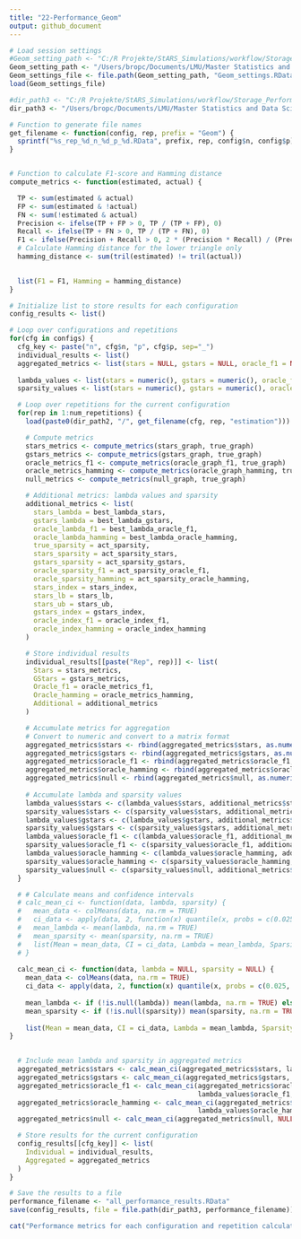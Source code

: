 ```yaml
---
title: "22-Performance_Geom"
output: github_document
---
```


```r

# Load session settings
#Geom_setting_path <- "C:/R Projekte/StARS_Simulations/workflow/Storage_Settings/"
Geom_setting_path <- "/Users/bropc/Documents/LMU/Master Statistics and Data Science/Masterarbeit/R Master/StARS_Simulations/workflow/Storage_Settings/"
Geom_settings_file <- file.path(Geom_setting_path, "Geom_settings.RData")
load(Geom_settings_file)

#dir_path3 <- "C:/R Projekte/StARS_Simulations/workflow/Storage_Performance_Geom"
dir_path3 <- "/Users/bropc/Documents/LMU/Master Statistics and Data Science/Masterarbeit/R Master/StARS_Simulations/workflow/Storage_Performance_Geom"

# Function to generate file names
get_filename <- function(config, rep, prefix = "Geom") {
  sprintf("%s_rep_%d_n_%d_p_%d.RData", prefix, rep, config$n, config$p)
}


# Function to calculate F1-score and Hamming distance
compute_metrics <- function(estimated, actual) {

  TP <- sum(estimated & actual)
  FP <- sum(estimated & !actual)
  FN <- sum(!estimated & actual)
  Precision <- ifelse(TP + FP > 0, TP / (TP + FP), 0)
  Recall <- ifelse(TP + FN > 0, TP / (TP + FN), 0)
  F1 <- ifelse(Precision + Recall > 0, 2 * (Precision * Recall) / (Precision + Recall), 0)
  # Calculate Hamming distance for the lower triangle only
  hamming_distance <- sum(tril(estimated) != tril(actual))

  
  list(F1 = F1, Hamming = hamming_distance)
}

# Initialize list to store results for each configuration
config_results <- list()

# Loop over configurations and repetitions
for(cfg in configs) {
  cfg_key <- paste("n", cfg$n, "p", cfg$p, sep="_")
  individual_results <- list()
  aggregated_metrics <- list(stars = NULL, gstars = NULL, oracle_f1 = NULL, oracle_hamming = NULL, null = NULL)
  
  lambda_values <- list(stars = numeric(), gstars = numeric(), oracle_f1 = numeric(), oracle_hamming = numeric())
  sparsity_values <- list(stars = numeric(), gstars = numeric(), oracle_f1 = numeric(), oracle_hamming = numeric())

  # Loop over repetitions for the current configuration
  for(rep in 1:num_repetitions) {
    load(paste0(dir_path2, "/", get_filename(cfg, rep, "estimation")))

    # Compute metrics
    stars_metrics <- compute_metrics(stars_graph, true_graph)
    gstars_metrics <- compute_metrics(gstars_graph, true_graph)
    oracle_metrics_f1 <- compute_metrics(oracle_graph_f1, true_graph)
    oracle_metrics_hamming <- compute_metrics(oracle_graph_hamming, true_graph)
    null_metrics <- compute_metrics(null_graph, true_graph)

    # Additional metrics: lambda values and sparsity
    additional_metrics <- list(
      stars_lambda = best_lambda_stars,
      gstars_lambda = best_lambda_gstars,
      oracle_lambda_f1 = best_lambda_oracle_f1,
      oracle_lambda_hamming = best_lambda_oracle_hamming,
      true_sparsity = act_sparsity,
      stars_sparsity = act_sparsity_stars,
      gstars_sparsity = act_sparsity_gstars,
      oracle_sparsity_f1 = act_sparsity_oracle_f1,
      oracle_sparsity_hamming = act_sparsity_oracle_hamming,
      stars_index = stars_index,
      stars_lb = stars_lb,
      stars_ub = stars_ub,
      gstars_index = gstars_index,
      oracle_index_f1 = oracle_index_f1,
      oracle_index_hamming = oracle_index_hamming
    )

    # Store individual results
    individual_results[[paste("Rep", rep)]] <- list(
      Stars = stars_metrics,
      GStars = gstars_metrics,
      Oracle_f1 = oracle_metrics_f1,
      Oracle_hamming = oracle_metrics_hamming,
      Additional = additional_metrics
    )

    # Accumulate metrics for aggregation
    # Convert to numeric and convert to a matrix format
    aggregated_metrics$stars <- rbind(aggregated_metrics$stars, as.numeric(unlist(stars_metrics)))
    aggregated_metrics$gstars <- rbind(aggregated_metrics$gstars, as.numeric(unlist(gstars_metrics)))
    aggregated_metrics$oracle_f1 <- rbind(aggregated_metrics$oracle_f1, as.numeric(unlist(oracle_metrics_f1)))
    aggregated_metrics$oracle_hamming <- rbind(aggregated_metrics$oracle_hamming, as.numeric(unlist(oracle_metrics_hamming)))
    aggregated_metrics$null <- rbind(aggregated_metrics$null, as.numeric(unlist(null_metrics)))
    
    # Accumulate lambda and sparsity values
    lambda_values$stars <- c(lambda_values$stars, additional_metrics$stars_lambda)
    sparsity_values$stars <- c(sparsity_values$stars, additional_metrics$stars_sparsity)
    lambda_values$gstars <- c(lambda_values$gstars, additional_metrics$gstars_lambda)
    sparsity_values$gstars <- c(sparsity_values$gstars, additional_metrics$gstars_sparsity)
    lambda_values$oracle_f1 <- c(lambda_values$oracle_f1, additional_metrics$oracle_lambda_f1)
    sparsity_values$oracle_f1 <- c(sparsity_values$oracle_f1, additional_metrics$oracle_sparsity_f1)
    lambda_values$oracle_hamming <- c(lambda_values$oracle_hamming, additional_metrics$oracle_lambda_hamming)
    sparsity_values$oracle_hamming <- c(sparsity_values$oracle_hamming, additional_metrics$oracle_sparsity_hamming)
    sparsity_values$null <- c(sparsity_values$null, additional_metrics$null)
  }

  # # Calculate means and confidence intervals
  # calc_mean_ci <- function(data, lambda, sparsity) {
  #   mean_data <- colMeans(data, na.rm = TRUE)
  #   ci_data <- apply(data, 2, function(x) quantile(x, probs = c(0.025, 0.975), na.rm = TRUE))
  #   mean_lambda <- mean(lambda, na.rm = TRUE)
  #   mean_sparsity <- mean(sparsity, na.rm = TRUE)
  #   list(Mean = mean_data, CI = ci_data, Lambda = mean_lambda, Sparsity = mean_sparsity)
  # }
  
  calc_mean_ci <- function(data, lambda = NULL, sparsity = NULL) {
    mean_data <- colMeans(data, na.rm = TRUE)
    ci_data <- apply(data, 2, function(x) quantile(x, probs = c(0.025, 0.975), na.rm = TRUE))
    
    mean_lambda <- if (!is.null(lambda)) mean(lambda, na.rm = TRUE) else NA
    mean_sparsity <- if (!is.null(sparsity)) mean(sparsity, na.rm = TRUE) else NA
    
    list(Mean = mean_data, CI = ci_data, Lambda = mean_lambda, Sparsity = mean_sparsity)
}

  
  # Include mean lambda and sparsity in aggregated metrics
  aggregated_metrics$stars <- calc_mean_ci(aggregated_metrics$stars, lambda_values$stars, sparsity_values$stars)
  aggregated_metrics$gstars <- calc_mean_ci(aggregated_metrics$gstars, lambda_values$gstars, sparsity_values$gstars)
  aggregated_metrics$oracle_f1 <- calc_mean_ci(aggregated_metrics$oracle_f1, 
                                               lambda_values$oracle_f1, sparsity_values$oracle_f1)
  aggregated_metrics$oracle_hamming <- calc_mean_ci(aggregated_metrics$oracle_hamming, 
                                               lambda_values$oracle_hamming, sparsity_values$oracle_hamming)
  aggregated_metrics$null <- calc_mean_ci(aggregated_metrics$null, NULL, sparsity_values$null)

  # Store results for the current configuration
  config_results[[cfg_key]] <- list(
    Individual = individual_results,
    Aggregated = aggregated_metrics
  )
}

# Save the results to a file
performance_filename <- "all_performance_results.RData"
save(config_results, file = file.path(dir_path3, performance_filename))

cat("Performance metrics for each configuration and repetition calculated and saved!\n")

```
